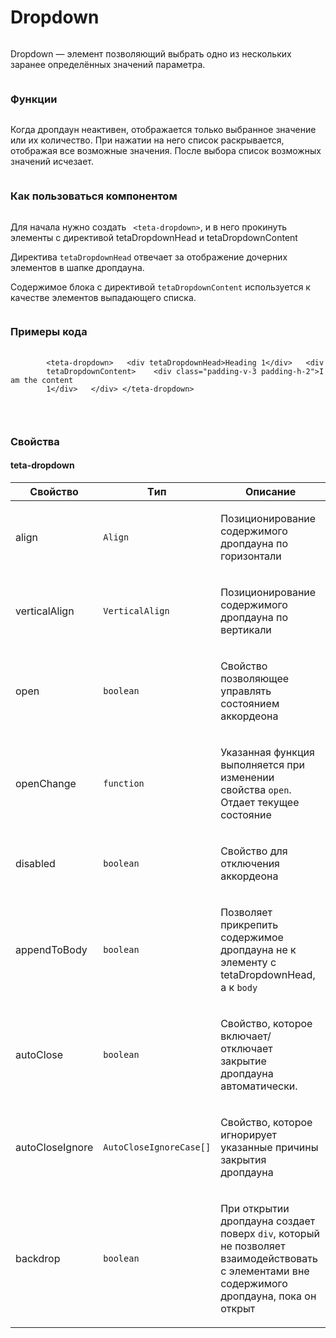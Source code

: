 
<Meta of={DropdownStories} />

<div class="column gap-24">
  <h1>Dropdown</h1>
  <div class="column">
    <p>Dropdown — элемент позволяющий выбрать одно из нескольких заранее определённых значений параметра.</p>
  </div>
  <h3>Функции</h3>
  <div class="column">
    <p>
      Когда дропдаун неактивен, отображается только выбранное значение или их количество. При нажатии на него список
      раскрывается, отображая все возможные значения. После выбора список возможных значений исчезает.
    </p>
  </div>
  <h3>Как пользоваться компонентом</h3>
  <div class="column">
    <p>
      Для начала нужно создать <code> &lt;teta-dropdown&gt;</code>, и в него прокинуть элементы с директивой
      tetaDropdownHead и tetaDropdownContent
    </p>
    <p>
      Директива <code>tetaDropdownHead</code> отвечает за отображение дочерних элементов в шапке дропдауна.
    </p>
    <p>
      Содержимое блока с директивой <code>tetaDropdownContent</code> используется к качестве элементов выпадающего
      списка.
    </p>
  </div>
  <h3>Примеры кода</h3>
  <p>
    <pre>
      <code>
        &lt;teta-dropdown&gt; &nbsp;&nbsp;&lt;div tetaDropdownHead&gt;Heading 1&lt;/div&gt; &nbsp;&nbsp;&lt;div
        tetaDropdownContent&gt; &nbsp;&nbsp;&nbsp;&lt;div class="padding-v-3 padding-h-2"&gt;I am the content
        1&lt;/div&gt; &nbsp;&nbsp;&lt;/div&gt; &lt;/teta-dropdown&gt;
      </code>
    </pre>
  </p>
  <div class="column">
    <h3>Свойства</h3>
    <h4>teta-dropdown</h4>
    <table>
      <thead>
        <tr>
          <th>Свойство</th>
          <th>Tип</th>
          <th>Описание</th>
        </tr>
      </thead>
      <tbody>
        <tr>
          <td class="text-align-center">
            <p>align</p>
          </td>
          <td class="text-align-center">
            <code>Align</code>
          </td>
          <td class="text-align-center">
            <p>Позиционирование содержимого дропдауна по горизонтали</p>
          </td>
        </tr>
        <tr>
          <td class="text-align-center">
            <p>verticalAlign</p>
          </td>
          <td class="text-align-center">
            <code>VerticalAlign</code>
          </td>
          <td class="text-align-center">
            <p>Позиционирование содержимого дропдауна по вертикали</p>
          </td>
        </tr>
        <tr>
          <td class="text-align-center">
            <p>open</p>
          </td>
          <td class="text-align-center">
            <code>boolean</code>
          </td>
          <td class="text-align-center">
            <p>Свойство позволяющее управлять состоянием аккордеона</p>
          </td>
        </tr>
        <tr>
          <td class="text-align-center">
            <p>openChange</p>
          </td>
          <td class="text-align-center">
            <code>function</code>
          </td>
          <td class="text-align-center">
            <p>
              Указанная функция выполняется при изменении свойства <code>open</code>. Отдает текущее состояние
            </p>
          </td>
        </tr>
        <tr>
          <td class="text-align-center">
            <p>disabled</p>
          </td>
          <td class="text-align-center">
            <code>boolean</code>
          </td>
          <td class="text-align-center">
            <p>Свойство для отключения аккордеона</p>
          </td>
        </tr>
        <tr>
          <td class="text-align-center">
            <p>appendToBody</p>
          </td>
          <td class="text-align-center">
            <code>boolean</code>
          </td>
          <td class="text-align-center">
            <p>
              Позволяет прикрепить содержимое дропдауна не к элементу с tetaDropdownHead, а к <code>body</code>
            </p>
          </td>
        </tr>
        <tr>
          <td class="text-align-center">
            <p>autoClose</p>
          </td>
          <td class="text-align-center">
            <code>boolean</code>
          </td>
          <td class="text-align-center">
            <p>Свойство, которое включает/отключает закрытие дропдауна автоматически.</p>
          </td>
        </tr>
        <tr>
          <td class="text-align-center">
            <p>autoCloseIgnore</p>
          </td>
          <td class="text-align-center">
            <code>AutoCloseIgnoreCase[]</code>
          </td>
          <td class="text-align-center">
            <p>Свойство, которое игнорирует указанные причины закрытия дропдауна</p>
          </td>
        </tr>
        <tr>
          <td class="text-align-center">
            <p>backdrop</p>
          </td>
          <td class="text-align-center">
            <code>boolean</code>
          </td>
          <td class="text-align-center">
            <p>
              При открытии дропдауна создает поверх <code>div</code>, который не позволяет взаимодействовать с
              элементами вне содержимого дропдауна, пока он открыт
            </p>
          </td>
        </tr>
      </tbody>
    </table>
  </div>
</div>
